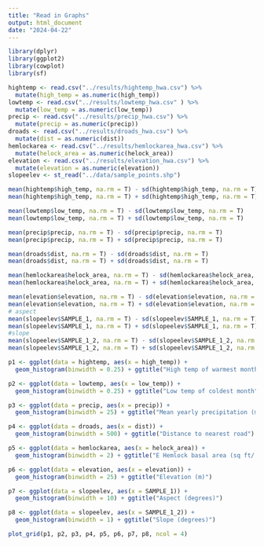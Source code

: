 ```yaml
---
title: "Read in Graphs"
output: html_document
date: "2024-04-22"
---
```


```r
library(dplyr)
library(ggplot2)
library(cowplot)
library(sf)

hightemp <- read.csv("../results/hightemp_hwa.csv") %>% 
  mutate(high_temp = as.numeric(high_temp))
lowtemp <- read.csv("../results/lowtemp_hwa.csv" ) %>% 
  mutate(low_temp = as.numeric(low_temp))
precip <- read.csv("../results/precip_hwa.csv") %>% 
  mutate(precip = as.numeric(precip))
droads <- read.csv("../results/droads_hwa.csv") %>% 
  mutate(dist = as.numeric(dist))
hemlockarea <- read.csv("../results/hemlockarea_hwa.csv") %>% 
  mutate(helock_area = as.numeric(helock_area))
elevation <- read.csv("../results/elevation_hwa.csv") %>% 
  mutate(elevation = as.numeric(elevation))
slopeelev <- st_read("../data/sample_points.shp")

mean(hightemp$high_temp, na.rm = T) - sd(hightemp$high_temp, na.rm = T)
mean(hightemp$high_temp, na.rm = T) + sd(hightemp$high_temp, na.rm = T)

mean(lowtemp$low_temp, na.rm = T) - sd(lowtemp$low_temp, na.rm = T)
mean(lowtemp$low_temp, na.rm = T) + sd(lowtemp$low_temp, na.rm = T)

mean(precip$precip, na.rm = T) - sd(precip$precip, na.rm = T)
mean(precip$precip, na.rm = T) + sd(precip$precip, na.rm = T)

mean(droads$dist, na.rm = T) - sd(droads$dist, na.rm = T)
mean(droads$dist, na.rm = T) + sd(droads$dist, na.rm = T)

mean(hemlockarea$helock_area, na.rm = T) - sd(hemlockarea$helock_area, na.rm = T)
mean(hemlockarea$helock_area, na.rm = T) + sd(hemlockarea$helock_area, na.rm = T)

mean(elevation$elevation, na.rm = T) - sd(elevation$elevation, na.rm = T)
mean(elevation$elevation, na.rm = T) + sd(elevation$elevation, na.rm = T)
# aspect
mean(slopeelev$SAMPLE_1, na.rm = T) - sd(slopeelev$SAMPLE_1, na.rm = T)
mean(slopeelev$SAMPLE_1, na.rm = T) + sd(slopeelev$SAMPLE_1, na.rm = T)
#slope
mean(slopeelev$SAMPLE_1_2, na.rm = T) - sd(slopeelev$SAMPLE_1_2, na.rm = T)
mean(slopeelev$SAMPLE_1_2, na.rm = T) + sd(slopeelev$SAMPLE_1_2, na.rm = T)

p1 <- ggplot(data = hightemp, aes(x = high_temp)) +
  geom_histogram(binwidth = 0.25) + ggtitle("High temp of warmest month")

p2 <- ggplot(data = lowtemp, aes(x = low_temp)) +
  geom_histogram(binwidth = 0.25) + ggtitle("Low temp of coldest month")

p3 <- ggplot(data = precip, aes(x = precip)) +
  geom_histogram(binwidth = 25) + ggtitle("Mean yearly precipitation (mm)")

p4 <- ggplot(data = droads, aes(x = dist)) +
  geom_histogram(binwidth = 500) + ggtitle("Distance to nearest road")

p5 <- ggplot(data = hemlockarea, aes(x = helock_area)) +
  geom_histogram(binwidth = 2) + ggtitle("E Hemlock basal area (sq ft/ acre)")

p6 <- ggplot(data = elevation, aes(x = elevation)) +
  geom_histogram(binwidth = 25) + ggtitle("Elevation (m)")

p7 <- ggplot(data = slopeelev, aes(x = SAMPLE_1)) +
  geom_histogram(binwidth = 10) + ggtitle("Aspect (degrees)")

p8 <- ggplot(data = slopeelev, aes(x = SAMPLE_1_2)) +
  geom_histogram(binwidth = 1) + ggtitle("Slope (degrees)")

plot_grid(p1, p2, p3, p4, p5, p6, p7, p8, ncol = 4)
```

